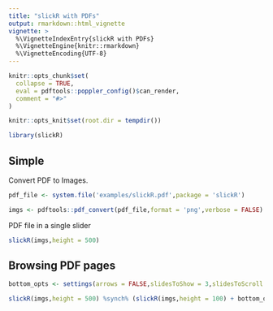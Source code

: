 ---
title: "slickR with PDFs"
output: rmarkdown::html_vignette
vignette: >
  %\VignetteIndexEntry{slickR with PDFs}
  %\VignetteEngine{knitr::rmarkdown}
  %\VignetteEncoding{UTF-8}
---

```{r, include = FALSE}
knitr::opts_chunk$set(
  collapse = TRUE,
  eval = pdftools::poppler_config()$can_render,
  comment = "#>"
)

knitr::opts_knit$set(root.dir = tempdir())
```

```{r setup}
library(slickR)
```
 
## Simple

Convert PDF to Images.

```{r,}

pdf_file <- system.file('examples/slickR.pdf',package = 'slickR')

imgs <- pdftools::pdf_convert(pdf_file,format = 'png',verbose = FALSE)

```

PDF file in a single slider

```{r}
slickR(imgs,height = 500)
```

## Browsing PDF pages

```{r}
bottom_opts <- settings(arrows = FALSE,slidesToShow = 3,slidesToScroll = 1,centerMode = TRUE, focusOnSelect = TRUE,initialSlide = 0)

slickR(imgs,height = 500) %synch% (slickR(imgs,height = 100) + bottom_opts)

```

